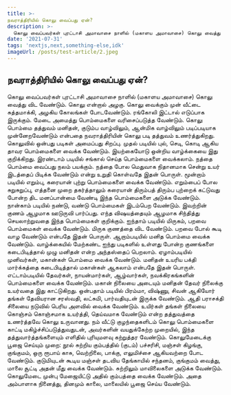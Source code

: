 ```yaml
---
title: >-
நவராத்திரியில் கொலு வைப்பது ஏன்?
description: >-
  கொலு வைப்பவர்கள் புரட்டாசி அமாவாசை நாளில் (மகாளய அமாவாசை) கொலு வைத்து விட வேண்டும். கொலு என்றால் அழகு. கொலு வைக்கும் முன் வீட்டை சுத்தமாக்கி, அழகிய கோலங்கள் போடவேண்டும். ரங்கோலி இட்டால் எடுப்பாக இருக்கும்.
date: '2021-07-31'
tags: 'nextjs,next,something-else,idk'
imageUrl: /posts/test-article/2.jpeg
---
```


## நவராத்திரியில் கொலு வைப்பது ஏன்?


கொலு வைப்பவர்கள் புரட்டாசி அமாவாசை நாளில் (மகாளய அமாவாசை) கொலு வைத்து விட வேண்டும். கொலு என்றால் அழகு. கொலு வைக்கும் முன் வீட்டை சுத்தமாக்கி, அழகிய கோலங்கள் போடவேண்டும். ரங்கோலி இட்டால் எடுப்பாக இருக்கும். மேடை அமைத்து பொம்மைகளை வரிசைப்படுத்த வேண்டும். கொலு பொம்மை தத்துவம் மனிதன், குடும்ப வாழ்விலும், ஆன்மிக வாழ்விலும் படிப்படியாக முன்னேறவேண்டும் என்பதை நவராத்திரியின் கொலு படி தத்துவம் உணர்த்துகிறது. கொலுவில் ஒன்பது படிகள் அமைப்பது சிறப்பு. முதல் படியில் புல், செடி, கொடி ஆகிய தாவர பொம்மைகளை வைக்க வேண்டும். இயற்கையோடு ஒன்றிய வாழ்க்கையை இது குறிக்கிறது. இரண்டாம் படியில் சங்கால் செய்த பொம்மைகளை வைக்கலாம். நத்தை பொம்மை வைப்பது நலம் பயக்கும். நத்தை போல மெதுவாக நிதானமாக சென்று உயர் இடத்தைப் பிடிக்க வேண்டும் என்று உறுதி கொள்வதே இதன் பொருள். மூன்றாம் படியில் எறும்பு, கரையான் புற்று பொம்மைகளை வைக்க வேண்டும். எறும்பைப் போல சுறுசுறுப்பு, எத்தனை முறை தகர்த்தாலும் கரையான் திரும்பத் திரும்ப புற்றைக் கட்டுவது போன்ற திட மனப்பான்மை வேண்டி இந்த பொம்மைகளை அடுக்க வேண்டும். நான்காம் படியில் நண்டு, வண்டு பொம்மைகள் இடம்பெற வேண்டும். இவற்றின் குணம் ஆழமாக ஊடுருவி பார்ப்பது. எந்த விஷயத்தையும் ஆழமாக சிந்தித்து செயலாற்றுவதை இந்த பொம்மைகள் குறிக்கும். ஐந்தாம் படியில் மிருகம், பறவை பொம்மைகள் வைக்க வேண்டும். மிருக குணத்தை விட வேண்டும். பறவை போல் கூடி வாழ வேண்டும் என்பதே இதன் பொருள். ஆறாம்படியில் மனித பொம்மை வைக்க வேண்டும். வாழ்க்கையில் மேற்கண்ட ஐந்து படிகளில் உள்ளது போன்ற குணங்களை கடைபிடித்தால் முழு மனிதன் என்ற அந்தஸ்தைப் பெறலாம். ஏழாம்படியில் முனிவர்கள், மகான்கள் பொம்மை வைக்க வேண்டும். மனிதன் உயரிய பக்தி மார்க்கத்தை கடைபிடித்தால் மகான்கள் ஆகலாம் என்பதே இதன் பொருள். எட்டாம்படியில் தேவர்கள், நாயன்மார்கள், ஆழ்வார்கள், நவக்கிரகங்களின் பொம்மைகளை வைக்க வேண்டும். மகான் நிலையை அடையும் மனிதன் தேவர் நிலைக்கு உயர்வதை இது காட்டுகிறது. ஒன்பதாம் படியில் பிரம்மா, விஷ்ணு, சிவன் ஆகியோர் தங்கள் தேவியரான சரஸ்வதி, லட்சுமி, பார்வதியுடன் இருக்க வேண்டும். ஆதி பராசக்தி சிலையை நடுவில் பெரிய அளவில் வைக்க வேண்டும். உயிர்கள் தங்கள் நிலையை கொஞ்சம் கொஞ்சமாக உயர்த்தி, தெய்வமாக வேண்டும் என்ற தத்துவத்தை உணர்த்தவே கொலு உருவானது. நம் வீட்டு குழந்தைகளிடம் கொலு பொம்மைகளை காட்டி மகிழ்ச்சிப்படுத்துவதுடன், அவர்களின் வயதுக்கேற்ற முறையில், இந்த தத்துவார்த்தங்களையும் எளிதில் புரியுமளவு கற்றுத்தர வேண்டும். கொலுமேடைக்கு பூஜை செய்யும் முறை: நூல் சுற்றிய கும்பத்தில் (குடம்) பச்சரிசி, மஞ்சள் கிழங்கு, குங்குமம், ஒரு ரூபாய் காசு, வெற்றிலை, பாக்கு, எலுமிச்சை ஆகியவற்றை போட வேண்டும். குடுமியுடன் கூடிய மஞ்சள் தடவிய தேங்காயில் சந்தனம், குங்குமம் வைத்து, மாலை சூட்டி அதன் மீது வைக்க வேண்டும். சுற்றிலும் மாவிலைகளை அடுக்க வேண்டும். கொலுமேடை முன்பு மேஜையிட்டு அதில் கும்பத்தை வைக்க வேண்டும். அதை அம்பாளாக நினைத்து, தினமும் காலை, மாலையில் பூஜை செய்ய வேண்டும்.


